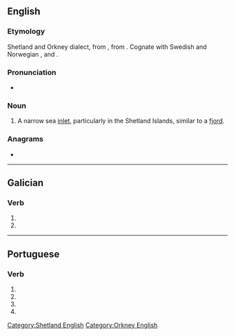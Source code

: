 {{also|vo'e|vö|vö.}}
==English==

===Etymology===
Shetland and Orkney dialect, from {{etyl|nrn|en}}, from {{etyl|non|en}} {{m|non|vágr}}. Cognate with Swedish and Norwegian {{m|no|våg}}, and {{cog|fo|vágur}}.

===Pronunciation===
* {{rhymes|əʊ|lang=en}}

===Noun===
{{en-noun}}

# {{lb|en|British}} A narrow sea [[inlet]], particularly in the Shetland Islands, similar to a [[fjord]].

[[Category:Shetland English]]
[[Category:Orkney English]]

===Anagrams===
* {{anagrams|en|OEV}}

----

==Galician==

===Verb===
{{gl-verb-form}}

# {{inflection of|voar|lang=gl||1|s|pres|subj}}
# {{inflection of|voar|lang=gl||3|s|pres|subj}}

----

==Portuguese==

===Verb===
{{pt-verb-form}}

# {{pt-verb form of|voar|ar|subjunctive|present|singular|first}}
# {{pt-verb form of|voar|ar|subjunctive|present|singular|third}}
# {{pt-verb form of|voar|ar|imperative|affirmative|singular|third|}}
# {{pt-verb form of|voar|ar|imperative|negative|singular|third|}}